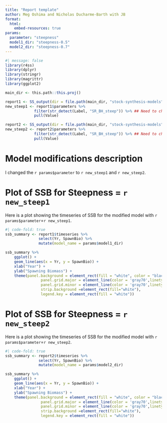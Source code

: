 ```yaml
---
title: "Report template"
author: Meg Oshima and Nicholas Ducharme-Barth with JB
format:
  html:
    embed-resources: true
params:
  parameter: "steepness"
  model1_dir: "steepness-0.5"
  model2_dir: "steepness-0.7"
---
```


```r
#| message: false
library(r4ss)
library(dplyr)
library(stringr)
library(magrittr)
library(ggplot2)

main_dir <- this.path::this.proj()

report1 <- SS_output(dir = file.path(main_dir, "stock-synthesis-models", params$model1_dir), verbose=FALSE, printstats=FALSE)
new_steep1 <- report1$parameters %>% 
             filter(str_detect(Label, "SR_BH_steep")) %>% ## Need to change this to match the parameter name in control file
             pull(Value)

report2 <- SS_output(dir = file.path(main_dir, "stock-synthesis-models", params$model2_dir), verbose=FALSE, printstats=FALSE)
new_steep2 <- report2$parameters %>% 
             filter(str_detect(Label, "SR_BH_steep")) %>% ## Need to change this to match the parameter name in control file
             pull(Value)
```

# Model modifications description

I changed the `r params$parameter` to `r new_steep1` and `r new_steep2`.

# Plot of SSB for Steepness = `r new_steep1`

Here is a plot showing the timeseries of SSB for the modified model with `r params$parameter`=`r new_steep1`.

```r
#| code-fold: true
ssb_summary <- report1$timeseries %>% 
               select(Yr, SpawnBio) %>%
               mutate(model_name = params$model1_dir)

ssb_summary %>%
    ggplot() +
    geom_line(aes(x = Yr, y = SpawnBio)) + 
    xlab("Year") + 
    ylab("Spawning Biomass") +
    theme(panel.background = element_rect(fill = "white", color = "black", linetype = "solid"),
                panel.grid.major = element_line(color = 'gray70',linetype = "dotted"), 
                panel.grid.minor = element_line(color = 'gray70',linetype = "dotted"),
                strip.background =element_rect(fill="white"),
                legend.key = element_rect(fill = "white"))
```

# Plot of SSB for Steepness = `r new_steep2`

Here is a plot showing the timeseries of SSB for the modified model with `r params$parameter`=`r new_steep2`.

```r
#| code-fold: true
ssb_summary <- report2$timeseries %>% 
               select(Yr, SpawnBio) %>%
               mutate(model_name = params$model2_dir)

ssb_summary %>%
    ggplot() +
    geom_line(aes(x = Yr, y = SpawnBio)) + 
    xlab("Year") + 
    ylab("Spawning Biomass") +
    theme(panel.background = element_rect(fill = "white", color = "black", linetype = "solid"),
                panel.grid.major = element_line(color = 'gray70',linetype = "dotted"), 
                panel.grid.minor = element_line(color = 'gray70',linetype = "dotted"),
                strip.background =element_rect(fill="white"),
                legend.key = element_rect(fill = "white"))
```
